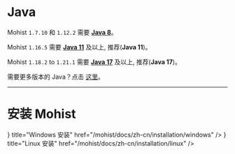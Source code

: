 
# Java

Mohist `1.7.10` 和 `1.12.2` 需要 **[Java 8](https://adoptium.net/?variant=openjdk8&jvmVariant=hotspot)**。

Mohist `1.16.5` 需要 **[Java 11](https://adoptium.net/?variant=openjdk11&jvmVariant=hotspot)** 及以上, 推荐(**Java 11**)。

Mohist `1.18.2` to `1.21.1` 需要 **[Java 17](https://adoptium.net/?variant=openjdk17&jvmVariant=hotspot)** 及以上, 推荐(**Java 17**)。

需要更多版本的 Java？点击 [这里](https://adoptium.net/)。

---

# 安装 Mohist

<Cards>
    <Card
        icon={<HiDesktopComputer className={`mt-0.5 h-5 w-5`} />}
        title="Windows 安装"
        href="/mohist/docs/zh-cn/installation/windows"
    />
    <Card
        icon={<HiDesktopComputer className={`mt-0.5 h-5 w-5`} />}
        title="Linux 安装"
        href="/mohist/docs/zh-cn/installation/linux"
    />
</Cards>
